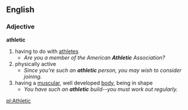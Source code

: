 ==English==
===Adjective===
'''athletic'''
#having to do with [[athlete]]s
#*''Are you a member of the American '''''Athletic''''' Association?''
#physically active
#*''Since you're such an '''''athletic''''' person, you may wish to consider joining.''
#having a [[muscular]], well developed [[body]], being in shape
#*''You have such an '''''athletic''''' build--you must work out regularly.''

[[pl:Athletic]]